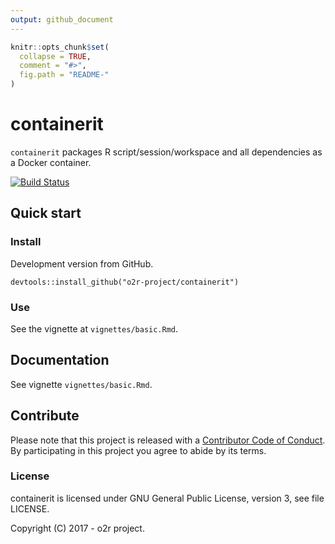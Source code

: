 ```yaml
---
output: github_document
---
```

<!-- README.md is generated from README.Rmd. Please edit that file -->

```r
knitr::opts_chunk$set(
  collapse = TRUE,
  comment = "#>",
  fig.path = "README-"
)
```

# containerit

`containerit` packages R script/session/workspace and all dependencies as a Docker container.

[![Build Status](https://travis-ci.org/o2r-project/containerit.svg?branch=master)](https://travis-ci.org/o2r-project/containerit)

## Quick start

### Install

Development version from GitHub.

```
devtools::install_github("o2r-project/containerit")
```

### Use

See the vignette at `vignettes/basic.Rmd`.

## Documentation

See vignette `vignettes/basic.Rmd`.


## Contribute

Please note that this project is released with a [Contributor Code of Conduct](CONDUCT.md). By participating in this project you agree to abide by its terms.

### License

containerit is licensed under GNU General Public License, version 3, see file LICENSE.

Copyright (C) 2017 - o2r project.
